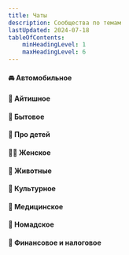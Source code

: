 ```yaml
---
title: Чаты
description: Сообщества по темам
lastUpdated: 2024-07-18
tableOfContents:
    minHeadingLevel: 1
    maxHeadingLevel: 6
---
```



#### 🚘 Автомобильное

<LinkCard title="Испания. Авто" description="" href="https://t.me/drive_es" target="_blank"  />

#### 🐞 Айтишное

<LinkCard title="IT España" description="" href="https://t.me/IT_Spain" target="_blank"  />
<LinkCard title="Madrid Tech Community" description="" href="https://t.me/imaguru_tech" target="_blank"  />

#### 🏡 Бытовое

<LinkCard title="Испания. Дом" description="" href="https://t.me/esp_casa" target="_blank"  />

#### 🐰 Про детей

<LinkCard title="Беременность/роды Мадрид" description="" href="https://chat.whatsapp.com/GoQ1itA57bZHsHKca4tHOS" target="_blank"  />
<LinkCard title="🌼 Мамочки Мадрид Испания 🇪🇸" description="" href="https://t.me/madresenmadrid" target="_blank"  />

#### 🤷‍♀️ Женское

<LinkCard title="Номадки в Мадриде без диктатуры" description="" href="https://t.me/madridnomadesse" target="_blank"  />
<LinkCard title="Madrid Women 🖤" description="" href="https://t.me/women_madrid" target="_blank"  />
<LinkCard title="Girls and Madrid" description="" href="https://t.me/girlsandmadrid" target="_blank"  />

#### 🐾 Животные

<LinkCard title="Испания с питомцем"  href="https://t.me/+7VxrgTDXQiFjMTU6" target="_blank"  />

#### 👺 Культурное

<LinkCard title="ПО ИСПАНИИ 🌞 Клуб Активных Путешественников" description="" href="https://t.me/+dOJBA9UoEwYxYjlk" target="_blank"  />
<LinkCard title="Испания. Афиша" description="Анонсы событий в Испании. Концерты, фестивали, спорт, кино, выставки." href="https://t.me/esp_eventos" target="_blank"  />

#### 🏥 Медицинское

<LinkCard title="Испания. Здоровье" description="" href="https://t.me/esp_salud" target="_blank"  />
<LinkCard title="Chat Apteka Spain🧬EpiGen" description="" href="https://t.me/aptekabrc" target="_blank"  />

#### 🫨 Номадское

<LinkCard title="Номады в Мадриде" description="" href="https://t.me/+4ccS_x5DADAwMjM6" target="_blank"  />
<LinkCard title="Чат Digital Nomad Spain 🇪🇸 Цифровые кочевники: Испания" description="" href="https://t.me/chatfornomads" target="_blank"  />
<LinkCard title="Digital Nomad Visa to Spain" description="" href="https://t.me/digitalnomadvisatospain" target="_blank"  />
<LinkCard title="🇪🇸 Испания MigRun: релокация, эмиграция, digital nomad, другие визы и не только" description="" href="https://t.me/spain_migrun" target="_blank"  />
<LinkCard title="Виза D Испания" description="" href="https://t.me/visadesp" target="_blank"  />
<LinkCard title="Номады Испании говорят за жизнь" description="Культурный флуд чат" href="https://t.me/nomadsgowild" target="_blank"  />

#### 💸 Финансовое и налоговое

<LinkCard title="Испания. Деньги" description="Банки, карты, переводы, налоги, страховки, бизнес" href="https://t.me/esp_dinero" target="_blank"  />
<LinkCard title="Налоги 🇪🇸 Digital Nomad Visa Spain. 🇪🇸 Цифровые кочевники Испания" description="" href="https://t.me/taxesnomadspain" target="_blank"  />
<LinkCard title="Деньги. Инвестиции. Налоги" description="" href="https://t.me/eumoney" target="_blank"  />
